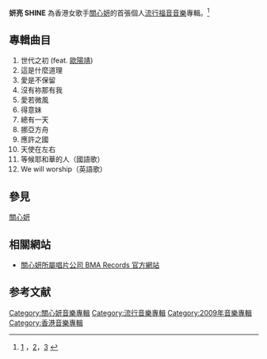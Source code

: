 {{Album infobox | |  Name        = 妍亮 SHINE
|  Type        = [[專輯|專輯]]
|  Artist      = [[關心妍|關心妍]]
|  Cover       = Shine-Jade.jpg
|  Background  = 
|  Released    = 2009年9月10日
|  Recorded    = 
|  Genre       = [[流行福音音樂|流行福音音樂]]
|  Length      = 
|  Label       = Jade Star Limited
|  Number      =
|  Producer    = 
|  Reviews     = 
|  Last album  = [[最愛_Jade.i|最愛 Jade.i]]<br />(2008年)
|  This album  = '''妍亮 SHINE'''<br />(2009年)
|  Next album  = [[A_New_Beginning|A New Beginning]]<br />(2010年)
}}

'''妍亮 SHINE''' 為香港女歌手[[關心妍|關心妍]]的首張個人[[流行福音音樂|流行福音音樂]]專輯。<ref>[https://onethirdbible.wordpress.com/2009/09/22/關心妍-妍亮心靈的福音之歌-年度專輯之選/] {{Wayback|url=https://onethirdbible.wordpress.com/2009/09/22/%E9%97%9C%E5%BF%83%E5%A6%8D-%E5%A6%8D%E4%BA%AE%E5%BF%83%E9%9D%88%E7%9A%84%E7%A6%8F%E9%9F%B3%E4%B9%8B%E6%AD%8C-%E5%B9%B4%E5%BA%A6%E5%B0%88%E8%BC%AF%E4%B9%8B%E9%81%B8/ |date=20210628161129 }}，[http://www.gospelherald.com.hk/news/cul-1284/關心妍福音專輯《妍亮SHINE》即將推出]，[https://www.gnci.org.hk/gcontent.php?id=223] {{Wayback|url=https://www.gnci.org.hk/gcontent.php?id=223 |date=20210628005358 }}</ref>

== 專輯曲目 ==
# 世代之初 (feat. [[歐陽靖_(香港)|歐陽靖]])
# 這是什麼道理
# 愛是不保留
# 沒有袮那有我
# 愛若微風
# 得意妹
# 總有一天
# 挪亞方舟
# 應許之國
# 天使在左右
# 等候耶和華的人（國語歌）
# We will worship（英語歌）

== 參見 ==
[[關心妍|關心妍]]

== 相關網站 ==
* [http://www.bma.com.hk 關心妍所屬唱片公司 BMA Records 官方網站] {{Wayback|url=http://www.bma.com.hk/ |date=20201125223603 }}

== 参考文献 ==
{{reflist}}

{{關心妍}}

[[Category:關心妍音樂專輯|Category:關心妍音樂專輯]]
[[Category:流行音樂專輯|Category:流行音樂專輯]]
[[Category:2009年音樂專輯|Category:2009年音樂專輯]]
[[Category:香港音樂專輯|Category:香港音樂專輯]]